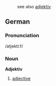 :see also [[adjektiv]]
==German==
===Pronunciation===
/atjekti:f/
===Noun===
'''Adjektiv'''

# [[adjective]]